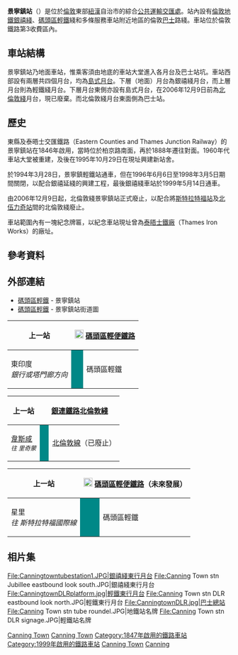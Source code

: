 {{noteTA
|1=zh-cn:银禧线;zh-hk:銀禧線;zh-tw:朱比利線;
}}
{{Infobox London station
| name = 景寧鎮<br />Canning Town {{access icon}}
| image = [[File:Canning_Town_stn_northern_entrance.JPG|300px]]
| caption = 車站北面入口
| manager = [[倫敦地鐵|倫敦地鐵]] 
| fare_zone = 3 
| locale = [[景寧鎮|景寧鎮]] 
| borough = [[紐漢區|紐漢區]] 
| platforms= 4 
| tubeexits05 = 7.725 
| tubeexits07 = 8.099
| owner=[[倫敦地鐵|倫敦地鐵]]
| years=1847<br />1994<br />1999<br />2005<br />2006 
| events=通車<br />輕鐵碧頓支綫通車<br />銀禧綫延綫通車<br />輕鐵英王佐治五世支綫通車<br />北倫敦綫廢止
}}

'''景寧鎮站'''（{{lang-en|Canning Town station}}）是位於[[倫敦|倫敦]]東部[[紐漢|紐漢]]自治市的綜合[[公共運輸交匯處|公共運輸交匯處]]。站內設有[[倫敦地鐵|倫敦地鐵]][[倫敦地鐵銀禧線|銀禧綫]]、[[碼頭區輕鐵|碼頭區輕鐵]]綫和多條服務車站附近地區的倫敦[[巴士|巴士]]路綫。車站位於倫敦鐵路第3收費區內。

== 車站結構 ==
景寧鎮站乃地面車站，惟乘客須由地底的車站大堂進入各月台及巴士站坑。車站西部設有兩層共四個月台，均為[[島式月台|島式月台]]。下層（地面）月台為銀禧綫月台，而上層月台則為輕鐵綫月台。下層月台東側亦設有島式月台，在2006年12月9日前為[[北倫敦綫|北倫敦綫]]月台，現已廢棄。而北倫敦綫月台東面側為巴士站。

== 歷史 ==
東縣及泰晤士交匯鐵路（Eastern Counties and Thames Junction Railway）的景寧鎮站在1846年啟用，當時位於柏京路南面，再於1888年遷往對面。1960年代車站大堂被重建，及後在1995年10月29日在現址興建新站舍。

於1994年3月28日，景寧鎮輕鐵站通車，但在1996年6月6日至1998年3月5日期間關閉，以配合銀禧延綫的興建工程，最後銀禧綫車站於1999年5月14日通車。

由2006年12月9日起，北倫敦綫景寧鎮站正式廢止，以配合將[[斯特拉特福站|斯特拉特福站]]及[[北伍力奇站|北伍力奇站]]間的北倫敦綫廢止。

車站範圍內有一塊紀念牌匾，以紀念車站現址曾為[[泰晤士鐵廠|泰晤士鐵廠]]（Thames Iron Works）的廠址。

== 參考資料 ==
{{reflist}}

== 外部連結 ==
* [http://www.tfl.gov.uk/gettingaround/transportaccessibility/dlr/3266.aspx 碼頭區輕鐵] {{Wayback|url=http://www.tfl.gov.uk/gettingaround/transportaccessibility/dlr/3266.aspx |date=20081215062213 }} - 景寧鎮站
* [http://www.tfl.gov.uk/assets/downloads/gettingaround/Canning-Town-DLR.pdf 碼頭區輕鐵] - 景寧鎮站街道圖

{{start rail box|[[File:Underground.svg|20px]] [[倫敦地鐵|倫敦地鐵]]}}
{{s-inop|[[北格林威治站|北格林威治站]]|往 [[史丹摩站|史丹摩]]}}
{{s-line|[[倫敦地鐵朱比利線|朱比利線]]||#{{LUL color|Jubilee}}}}
{{s-inop|[[西漢姆站|-{zh-hans:西汉姆站;zh-hk:韋斯咸站;zh-tw:西漢姆站;}-]]|往 [[斯特拉特福站|斯特拉特福]]}}
{{end box}}
{{clear}}
{| class="toccolours" border="1" cellpadding="4" style="margin: 0 auto; border-collapse: collapse; text-align: center;"
|- style="background: #F0F0F0;"
! 上一站
! colspan="3" |[[File:DLR_roundel.svg|20px]] [[碼頭區輕便鐵路|碼頭區輕便鐵路]]
! 下一站
|- style="text-align: center;"
| 東印度<br />''銀行或塔門廊方向''
| style="background:#008887;" |  
| 碼頭區輕鐵
| style="background:#008887;" |  
| 皇家維多利亞<br /><small>''往 碧頓''</small><br />'''或'''<br />西銀城<br /><small>''往 [[英王佐治五世輕鐵站|英王佐治五世]]''</small>
|}
{{clear}}
{| class="toccolours" border="1" cellpadding="4" style="margin: 0 auto; border-collapse: collapse; text-align: center;"
|- style="background: #F0F0F0;"
! 上一站
! colspan="3" |[[銀連鐵路|銀連鐵路]][[北倫敦綫|北倫敦綫]]
! 下一站
|- style="text-align: center;"
| [[韋斯咸站|韋斯咸]]<br /><small>''往 里奇蒙''</small>
| style="background:#008887;" |  
| [[北倫敦線|北倫敦線]]（已廢止）
| style="background:#008887;" |  
| 海關樓<br /><small>''往 北胡域治''
|}
{{clear}}
{| class="toccolours" border="1" cellpadding="4" style="margin: 0 auto; border-collapse: collapse; text-align: center;"
|- style="background: #F0F0F0;"
! 上一站
! colspan="3" |[[File:DLR_roundel.svg|20px]] [[碼頭區輕便鐵路|碼頭區輕便鐵路]]（未來發展）
! 下一站
|- style="text-align: center;"
| 星里<br />''往 斯特拉特福國際線''
| style="background:#008887;" |  
| 碼頭區輕鐵
| style="background:#008887;" |  
| 皇家維多利亞<br /><small>''往 碧頓''</small><br />'''或'''<br />西銀城<br /><small>''往 [[英王佐治五世輕鐵站|英王佐治五世]]''</small>
|}

== 相片集 ==
<gallery>
File:Canningtowntubestation1.JPG|銀禧綫東行月台
File:Canning Town stn Jubillee eastbound look south.JPG|銀禧綫東行月台
File:CanningtownDLRplatform.jpg|輕鐵東行月台
File:Canning Town stn DLR eastbound look north.JPG|輕鐵東行月台
File:CanningtownDLR.jpg|巴士總站
File:Canning Town stn tube roundel.JPG|地鐵站名牌
File:Canning Town stn DLR signage.JPG|輕鐵站名牌
</gallery>

{{DLR}}
{{倫敦地鐵銀禧線}}
{{coord|51|30|50.41|N|0|0|29.92|E|region:GB_type:railwaystation|display=title}}

[[Category:銀禧線車站|Canning Town]]
[[Category:碼頭區輕便鐵路車站|Canning Town]]
[[Category:1847年啟用的鐵路車站|Category:1847年啟用的鐵路車站]]
[[Category:1999年啟用的鐵路車站|Category:1999年啟用的鐵路車站]]
[[Category:紐漢區鐵路車站|Canning Town]]
[[Category:倫敦通宵地鐵車站|Canning]]